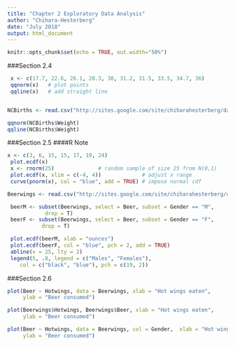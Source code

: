 ---
title: "Chapter 2 Exploratory Data Analysis"
author: "Chihara-Hesterberg"
date: "July 2018"
output: html_document
---

```{r setup, include=FALSE}
knitr::opts_chunk$set(echo = TRUE, out.width="50%")
```


###Section 2.4

```{r}
 x <- c(17.7, 22.6, 26.1, 28.3, 30, 31.2, 31.5, 33.5, 34.7, 36)
 qqnorm(x)   # plot points
 qqline(x)   # add straight line


NCBirths <- read.csv("http://sites.google.com/site/chiharahesterberg/data2/NCBirths2004.csv")

qqnorm(NCBirths$Weight)
qqline(NCBirths$Weight)
```

###Section 2.5
####R Note
```{r}
x <- c(3, 6, 15, 15, 17, 19, 24)
 plot.ecdf(x)
 x <- rnorm(25)              # random sample of size 25 from N(0,1)
 plot.ecdf(x, xlim = c(-4, 4))             # adjust x range
 curve(pnorm(x), col = "blue", add = TRUE) # impose normal cdf

Beerwings <- read.csv("http://sites.google.com/site/chiharahesterberg/data2/Beerwings.csv")

 beerM <- subset(Beerwings, select = Beer, subset = Gender == "M",
            drop = T)
 beerF <- subset(Beerwings, select = Beer, subset = Gender == "F",
           drop = T)

 plot.ecdf(beerM, xlab = "ounces")
 plot.ecdf(beerF, col = "blue", pch = 2, add = TRUE)
 abline(v = 25, lty = 2)
 legend(5, .8, legend = c("Males", "Females"),
    col = c("black", "blue"), pch = c(19, 2))
```

###Section 2.6
```{r}
plot(Beer ~ Hotwings, data = Beerwings, xlab = "Hot wings eaten",
     ylab = "Beer consumed")

plot(Beerwings$Hotwings, Beerwings$Beer, xlab = "Hot wings eaten",
     ylab = "Beer consumed")

plot(Beer ~ Hotwings, data = Beerwings, col = Gender,  xlab = "Hot wings eaten",
     ylab = "Beer consumed")
```